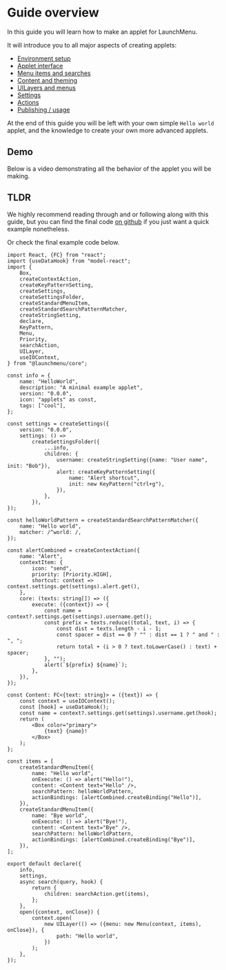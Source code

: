 # Guide overview

In this guide you will learn how to make an applet for LaunchMenu.

It will introduce you to all major aspects of creating applets:

-   <a href="Guide/2.-Environment-setup">Environment setup</a>
-   <a href="Guide/3.-Applet-interface">Applet interface</a>
-   <a href="Guide/4.-Items-and-searches">Menu items and searches</a>
-   <a href="Guide/5.-Content-and-theming">Content and theming</a>
-   <a href="Guide/6.-UILayers-and-menus">UILayers and menus</a>
-   <a href="Guide/7.-Settings">Settings</a>
-   <a href="Guide/8.-Actions">Actions</a>
-   <a href="Guide/9.-Publishing-and-usage">Publishing / usage</a>

At the end of this guide you will be left with your own simple `Hello world` applet, and the knowledge to create your own more advanced applets.

## Demo

Below is a video demonstrating all the behavior of the applet you will be making.

<ScreenRecording src="https://raw.github.com/LaunchMenu/LM-applet-quickstart/main/recordings/demo.webm" />

## TLDR

We highly recommend reading through and or following along with this guide, but you can find the final code [on github](https://github.com/LaunchMenu/LM-applet-quickstart) if you just want a quick example nonetheless.

Or check the final example code below.

```tsx spoiler=true title=HelloWorld.tsx source=https://github.com/LaunchMenu/LM-applet-quickstart/blob/main/src/index.tsx video=https://raw.github.com/LaunchMenu/LM-applet-quickstart/main/recordings/demo.webm
import React, {FC} from "react";
import {useDataHook} from "model-react";
import {
    Box,
    createContextAction,
    createKeyPatternSetting,
    createSettings,
    createSettingsFolder,
    createStandardMenuItem,
    createStandardSearchPatternMatcher,
    createStringSetting,
    declare,
    KeyPattern,
    Menu,
    Priority,
    searchAction,
    UILayer,
    useIOContext,
} from "@launchmenu/core";

const info = {
    name: "HelloWorld",
    description: "A minimal example applet",
    version: "0.0.0",
    icon: "applets" as const,
    tags: ["cool"],
};

const settings = createSettings({
    version: "0.0.0",
    settings: () =>
        createSettingsFolder({
            ...info,
            children: {
                username: createStringSetting({name: "User name", init: "Bob"}),
                alert: createKeyPatternSetting({
                    name: "Alert shortcut",
                    init: new KeyPattern("ctrl+g"),
                }),
            },
        }),
});

const helloWorldPattern = createStandardSearchPatternMatcher({
    name: "Hello world",
    matcher: /^world: /,
});

const alertCombined = createContextAction({
    name: "Alert",
    contextItem: {
        icon: "send",
        priority: [Priority.HIGH],
        shortcut: context => context.settings.get(settings).alert.get(),
    },
    core: (texts: string[]) => ({
        execute: ({context}) => {
            const name = context?.settings.get(settings).username.get();
            const prefix = texts.reduce((total, text, i) => {
                const dist = texts.length - i - 1;
                const spacer = dist == 0 ? "" : dist == 1 ? " and " : ", ";
                return total + (i > 0 ? text.toLowerCase() : text) + spacer;
            }, "");
            alert(`${prefix} ${name}`);
        },
    }),
});

const Content: FC<{text: string}> = ({text}) => {
    const context = useIOContext();
    const [hook] = useDataHook();
    const name = context?.settings.get(settings).username.get(hook);
    return (
        <Box color="primary">
            {text} {name}!
        </Box>
    );
};

const items = [
    createStandardMenuItem({
        name: "Hello world",
        onExecute: () => alert("Hello!"),
        content: <Content text="Hello" />,
        searchPattern: helloWorldPattern,
        actionBindings: [alertCombined.createBinding("Hello")],
    }),
    createStandardMenuItem({
        name: "Bye world",
        onExecute: () => alert("Bye!"),
        content: <Content text="Bye" />,
        searchPattern: helloWorldPattern,
        actionBindings: [alertCombined.createBinding("Bye")],
    }),
];

export default declare({
    info,
    settings,
    async search(query, hook) {
        return {
            children: searchAction.get(items),
        };
    },
    open({context, onClose}) {
        context.open(
            new UILayer(() => ({menu: new Menu(context, items), onClose}), {
                path: "Hello world",
            })
        );
    },
});
```

<GuideNav next="guide/2.-environment-setup" />
